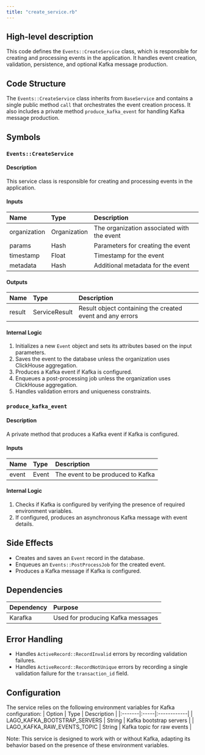 ```yaml
---
title: "create_service.rb"
---
```


## High-level description
This code defines the `Events::CreateService` class, which is responsible for creating and processing events in the application. It handles event creation, validation, persistence, and optional Kafka message production.

## Code Structure
The `Events::CreateService` class inherits from `BaseService` and contains a single public method `call` that orchestrates the event creation process. It also includes a private method `produce_kafka_event` for handling Kafka message production.

## Symbols

### `Events::CreateService`
#### Description
This service class is responsible for creating and processing events in the application.

#### Inputs
| Name | Type | Description |
|:-----|:-----|:------------|
| organization | Organization | The organization associated with the event |
| params | Hash | Parameters for creating the event |
| timestamp | Float | Timestamp for the event |
| metadata | Hash | Additional metadata for the event |

#### Outputs
| Name | Type | Description |
|:-----|:-----|:------------|
| result | ServiceResult | Result object containing the created event and any errors |

#### Internal Logic
1. Initializes a new `Event` object and sets its attributes based on the input parameters.
2. Saves the event to the database unless the organization uses ClickHouse aggregation.
3. Produces a Kafka event if Kafka is configured.
4. Enqueues a post-processing job unless the organization uses ClickHouse aggregation.
5. Handles validation errors and uniqueness constraints.

### `produce_kafka_event`
#### Description
A private method that produces a Kafka event if Kafka is configured.

#### Inputs
| Name | Type | Description |
|:-----|:-----|:------------|
| event | Event | The event to be produced to Kafka |

#### Internal Logic
1. Checks if Kafka is configured by verifying the presence of required environment variables.
2. If configured, produces an asynchronous Kafka message with event details.

## Side Effects
- Creates and saves an `Event` record in the database.
- Enqueues an `Events::PostProcessJob` for the created event.
- Produces a Kafka message if Kafka is configured.

## Dependencies
| Dependency | Purpose |
|:-----------|:--------|
| Karafka | Used for producing Kafka messages |

## Error Handling
- Handles `ActiveRecord::RecordInvalid` errors by recording validation failures.
- Handles `ActiveRecord::RecordNotUnique` errors by recording a single validation failure for the `transaction_id` field.

## Configuration
The service relies on the following environment variables for Kafka configuration:
| Option | Type | Description |
|:-------|:-----|:------------|
| LAGO_KAFKA_BOOTSTRAP_SERVERS | String | Kafka bootstrap servers |
| LAGO_KAFKA_RAW_EVENTS_TOPIC | String | Kafka topic for raw events |

Note: This service is designed to work with or without Kafka, adapting its behavior based on the presence of these environment variables.